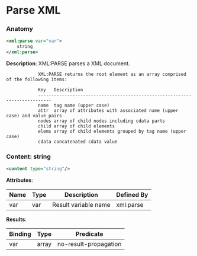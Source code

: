 # Parse XML

### Anatomy

```xml
<xml:parse var="var">
    string
</xml:parse>
```

 **Description**:
 XML:PARSE parses a XML document.


				XML:PARSE returns the root element as an array comprised of the following items:

				Key   Description
				---------------------------------------------------------------------------
				name  tag name (upper case)
				attr  array of attributes with associated name (upper case) and value pairs
				nodes array of child nodes including cdata parts
				child array of child elements
				elems array of child elements grouped by tag name (upper case)
				cdata concatenated cdata value
			

### Content: string

```xml
<content type="string"/>
```

**Attributes**:

| Name | Type | Description | Defined By |
| ---- | ---- | ----------- | ---------- |
| var | var | Result variable name | xml:parse |


**Results**:

| Binding | Type | Predicate |
| ------- | ---- | --------- |
| var | array | no-result-propagation |


